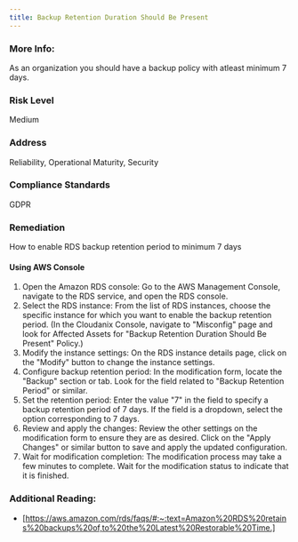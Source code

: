 ```yaml
---
title: Backup Retention Duration Should Be Present
---
```


### More Info:

As an organization you should have a backup policy with atleast minimum 7 days.

### Risk Level

Medium

### Address

Reliability, Operational Maturity, Security

### Compliance Standards

GDPR

### Remediation

How to enable RDS backup retention period to minimum 7 days

#### Using AWS Console

1. Open the Amazon RDS console: Go to the AWS Management Console, navigate to the RDS service, and open the RDS console.
2. Select the RDS instance: From the list of RDS instances, choose the specific instance for which you want to enable the backup retention period.
    (In the Cloudanix Console, navigate to "Misconfig" page and look for Affected Assets for "Backup Retention Duration Should Be Present" Policy.)
3. Modify the instance settings: On the RDS instance details page, click on the "Modify" button to change the instance settings.
4. Configure backup retention period: In the modification form, locate the "Backup" section or tab. Look for the field related to "Backup Retention Period" or similar.
5. Set the retention period: Enter the value "7" in the field to specify a backup retention period of 7 days. If the field is a dropdown, select the option corresponding to 7 days.
6. Review and apply the changes: Review the other settings on the modification form to ensure they are as desired. Click on the "Apply Changes" or similar button to save and apply the updated configuration.
7. Wait for modification completion: The modification process may take a few minutes to complete. Wait for the modification status to indicate that it is finished.

### Additional Reading:

- [https://aws.amazon.com/rds/faqs/#:~:text=Amazon%20RDS%20retains%20backups%20of,to%20the%20Latest%20Restorable%20Time.]